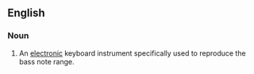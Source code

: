 ==English==

===Noun===
{{en-noun|head=[[keyboard]] [[bass]]|pl=keyboard basses}}

# {{context|musical instruments}} An [[electronic]] keyboard instrument specifically used to reproduce the bass note range.